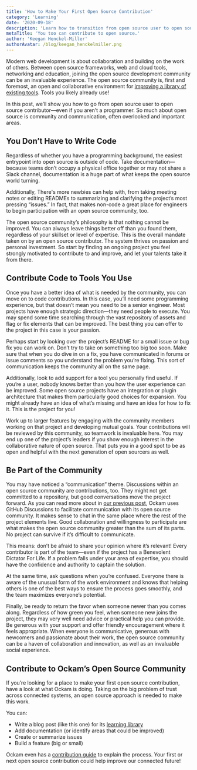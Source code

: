 ```yaml
---
title: 'How to Make Your First Open Source Contribution'
category: 'Learning'
date: '2020-09-18'
description: 'Learn how to transition from open source user to open source contributor.'
metaTitle: 'You too can contribute to open source.'
author: 'Keegan Henckel-Miller'
authorAvatar: /blog/keegan_henckelmiller.png
---
```


Modern web development is about collaboration and building on the work of others. Between open source frameworks, web and cloud tools, networking and education, joining the open source development community can be an invaluable experience. The open source community is, first and foremost, an open and collaborative environment for [improving a library of existing tools](https://www.ockam.io/blog/why_we_love_open_source). Tools you likely already use!

In this post, we’ll show you how to go from open source user to open source contributor—even if you aren’t a programmer. So much about open source is community and communication, often overlooked and important areas.

## You Don’t Have to Write Code

Regardless of whether you have a programming background, the easiest entrypoint into open source is outside of code. Take documentation—because teams don’t occupy a physical office together or may not share a Slack channel, documentation is a huge part of what keeps the open source world turning.

Additionally, There's more newbies can help with, from taking meeting notes or editing READMEs to summarizing and clarifying the project’s most pressing “issues.” In fact, that makes non-code a great place for engineers to begin participation with an open source community, too.

The open source community’s philosophy is that nothing cannot be improved. You can always leave things better off than you found them, regardless of your skillset or level of expertise. This is the overall mandate taken on by an open source contributor. The system thrives on passion and personal investment. So start by finding an ongoing project you feel strongly motivated to contribute to and improve, and let your talents take it from there.

## Contribute Code to Tools You Use

Once you have a better idea of what is needed by the community, you can move on to code contributions. In this case, you’ll need some programming experience, but that doesn’t mean you need to be a senior engineer. Most projects have enough strategic direction—they need people to execute. You may spend some time searching through the vast repository of assets and flag or fix elements that can be improved. The best thing you can offer to the project in this case is your passion.

Perhaps start by looking over the project’s README for a small issue or bug fix you can work on. Don’t try to take on something too big too soon. Make sure that when you do dive in on a fix, you have communicated in forums or issue comments so you understand the problem you’re fixing. This sort of communication keeps the community all on the same page.

Additionally, look to add support for a tool you personally find useful. If you’re a user, nobody knows better than you how the user experience can be improved. Some open source projects have an integration or plugin architecture that makes them particularly good choices for expansion. You might already have an idea of what’s missing and have an idea for how to fix it. This is the project for you!

Work up to larger features by engaging with the community members working on that project and developing mutual goals. Your contributions will be reviewed by this community, so teamwork is invaluable here. You may end up one of the project’s leaders if you show enough interest in the collaborative nature of open source. That puts you in a good spot to be as open and helpful with the next generation of open sourcers as well.

## Be Part of the Community

You may have noticed a “communication” theme. Discussions within an open source community are contributions, too. They might not get committed to a repository, but good conversations move the project forward. As you can read more about in [our previous post](https://www.ockam.io/blog/where_should_open_source_communities_chat), Ockam uses GitHub Discussions to facilitate communication with its open source community. It makes sense to chat in the same place where the rest of the project elements live. Good collaboration and willingness to participate are what makes the open source community greater than the sum of its parts. No project can survive if it’s difficult to communicate.

This means: don’t be afraid to share your opinion where it’s relevant! Every contributor is part of the team—even if the project has a Benevolent Dictator For Life. If a problem falls under your area of expertise, you should have the confidence and authority to captain the solution.

At the same time, ask questions when you’re confused. Everyone there is aware of the unusual form of the work environment and knows that helping others is one of the best ways to ensure the process goes smoothly, and the team maximizes everyone’s potential.

Finally, be ready to return the favor when someone newer than you comes along. Regardless of how green you feel, when someone new joins the project, they may very well need advice or practical help you can provide. Be generous with your support and offer friendly encouragement where it feels appropriate. When everyone is communicative, generous with newcomers and passionate about their work, the open source community can be a haven of collaboration and innovation, as well as an invaluable social experience.

## Contribute to Ockam’s Open Source Community

If you’re looking for a place to make your first open source contribution, have a look at what Ockam is doing. Taking on the big problem of trust across connected systems, an open source approach is needed to make this work.

You can:

- Write a blog post (like this one) for its [learning library](https://www.ockam.io/learn)
- Add documentation (or identify areas that could be improved)
- Create or summarize issues
- Build a feature (big or small)

Ockam even has a [contribution guide](https://www.ockam.io/learn/how-to-guides/contributing/CONTRIBUTING/) to explain the process. Your first or next open source contribution could help improve our connected future!
